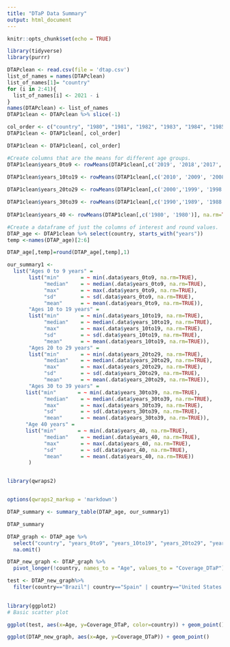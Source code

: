 ```yaml
---
title: "DTaP Data Summary"
output: html_document
---
```

```r
knitr::opts_chunk$set(echo = TRUE)
```

```r
library(tidyverse)
library(purrr)
```

```r
DTAPclean <- read.csv(file = 'dtap.csv')
list_of_names = names(DTAPclean)
list_of_names[1]= "country"
for (i in 2:41){
  list_of_names[i] <- 2021 - i
}
names(DTAPclean) <- list_of_names
DTAP1clean <- DTAPclean %>% slice(-1)

col_order <- c("country", "1980", "1981", "1982", "1983", "1984", "1985", "1986", "1987", "1988", "1989", "1990", "1991", "1992", "1993", "1994", "1995", "1996", "1997", "1998","1999", "2000", "2001", "2002", "2003", "2004", "2005", "2006", "2007", "2008", "2009", "2010", "2011", "2012", "2013", "2014", "2015", "2016", "2017", "2018", "2019")
DTAP1clean <- DTAP1clean[, col_order]

DTAP1clean <- DTAP1clean[, col_order]

#Create columns that are the means for different age groups.
DTAP1clean$years_0to9 <- rowMeans(DTAP1clean[,c('2019', '2018','2017', '2016', '2015', '2014', '2013', '2012', '2011')], na.rm=TRUE)
 
DTAP1clean$years_10to19 <- rowMeans(DTAP1clean[,c('2010', '2009', '2008','2007', '2006', '2005', '2004', '2003', '2002', '2001')], na.rm=TRUE) 

DTAP1clean$years_20to29 <- rowMeans(DTAP1clean[,c('2000','1999', '1998','1997', '1996', '1995', '1994', '1993', '1992', '1991')], na.rm=TRUE)

DTAP1clean$years_30to39 <- rowMeans(DTAP1clean[,c('1990','1989', '1988','1987', '1986', '1985', '1984', '1983', '1982', '1981')], na.rm=TRUE)
 
DTAP1clean$years_40 <- rowMeans(DTAP1clean[,c('1980', '1980')], na.rm=TRUE)

```



```r

#Create a dataframe of just the columns of interest and round values.
DTAP_age <- DTAP1clean %>% select(country, starts_with("years"))
temp <-names(DTAP_age)[2:6]

DTAP_age[,temp]=round(DTAP_age[,temp],1)

our_summary1 <-
  list("Ages 0 to 9 years" =
       list("min"       = ~ min(.data$years_0to9, na.rm=TRUE),
            "median"    = ~ median(.data$years_0to9, na.rm=TRUE),
            "max"       = ~ max(.data$years_0to9, na.rm=TRUE),
            "sd"        = ~ sd(.data$years_0to9, na.rm=TRUE),
            "mean"      = ~ mean(.data$years_0to9, na.rm=TRUE)),
       "Ages 10 to 19 years" =
       list("min"       = ~ min(.data$years_10to19, na.rm=TRUE),
            "median"    = ~ median(.data$years_10to19, na.rm=TRUE),
            "max"       = ~ max(.data$years_10to19, na.rm=TRUE),
            "sd"        = ~ sd(.data$years_10to19, na.rm=TRUE),
            "mean"      = ~ mean(.data$years_10to19, na.rm=TRUE)),
       "Ages 20 to 29 years" =
       list("min"       = ~ min(.data$years_20to29, na.rm=TRUE),
            "median"    = ~ median(.data$years_20to29, na.rm=TRUE),
            "max"       = ~ max(.data$years_20to29, na.rm=TRUE),
            "sd"        = ~ sd(.data$years_20to29, na.rm=TRUE),
            "mean"      = ~ mean(.data$years_20to29, na.rm=TRUE)),
       "Ages 30 to 39 years" =
      list("min"       = ~ min(.data$years_30to39, na.rm=TRUE),
            "median"    = ~ median(.data$years_30to39, na.rm=TRUE),
            "max"       = ~ max(.data$years_30to39, na.rm=TRUE),
            "sd"        = ~ sd(.data$years_30to39, na.rm=TRUE),
            "mean"      = ~ mean(.data$years_30to39, na.rm=TRUE)),
      "Age 40 years" =
      list("min"       = ~ min(.data$years_40, na.rm=TRUE),
            "median"    = ~ median(.data$years_40, na.rm=TRUE),
            "max"       = ~ max(.data$years_40, na.rm=TRUE),
            "sd"        = ~ sd(.data$years_40, na.rm=TRUE),
            "mean"      = ~ mean(.data$years_40, na.rm=TRUE))
       )


library(qwraps2)


options(qwraps2_markup = 'markdown')

DTAP_summary <- summary_table(DTAP_age, our_summary1)

DTAP_summary

```



```r

DTAP_graph <- DTAP_age %>%
  select("country", "years_0to9", "years_10to19", "years_20to29", "years_30to39") %>%
  na.omit()

DTAP_new_graph <- DTAP_graph %>%
  pivot_longer(!country, names_to = "Age", values_to = "Coverage_DTaP")

test <- DTAP_new_graph%>%
  filter(country=="Brazil"| country=="Spain" | country=="United States of America" | country=="Japan" | country=="Kenya" | country=="Egypt")
  

library(ggplot2)
# Basic scatter plot

ggplot(test, aes(x=Age, y=Coverage_DTaP, color=country)) + geom_point()

```


```r

ggplot(DTAP_new_graph, aes(x=Age, y=Coverage_DTaP)) + geom_point()

```